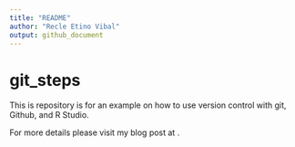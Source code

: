 ```yaml
---
title: "README"
author: "Recle Etino Vibal"
output: github_document
---
```


# git_steps

This is repository is for an example on how to use version control with git, Github, and R Studio.

For more details please visit my blog post at <add link here>.


